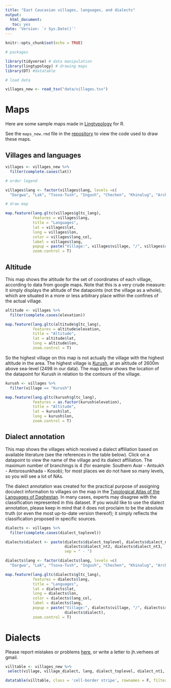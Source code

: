 ```yaml
---
title: "East Caucasian villages, languages, and dialects"
output:
  html_document: 
   toc: yes
date: 'Version: `r Sys.Date()`'
---
```


```r
knitr::opts_chunk$set(echo = TRUE)
```

```r

# packages

library(tidyverse) # data manipulation
library(lingtypology) # drawing maps
library(DT) #datatable

```

```r

# load data

villages_new <- read_tsv("data/villages.tsv")

```

# Maps

Here are some sample maps made in [Lingtypology](https://ropensci.org/blog/2017/05/16/lingtypology/) for R.

See the `maps_new.rmd` file in the [repository](https://github.com/sverhees/master_villages) to view the code used to draw these maps.

## Villages and languages

```r

villages <- villages_new %>%
  filter(complete.cases(lat))

```

```r

# order legend

villages$lang <- factor(villages$lang, levels =c(
  "Dargwa", "Lak", "Tsova-Tush", "Ingush", "Chechen", "Khinalug", "Archi", "Tsakhur", "Rutul", "Kryz", "Budukh", "Udi", "Lezgian", "Agul", "Tabasaran", "Avar", "Andi", "Botlikh", "Godoberi", "Chamalal", "Bagvalal", "Tindi", "Karata", "Akhvakh", "Tsez", "Hinuq", "Bezhta", "Hunzib", "Khwarshi", "Nogai", "Kumyk", "Azerbaijani", "Armenian", "Tat", "Georgian"))

# draw map

map.feature(lang.gltc(villages$gltc_lang),
            features = villages$lang,
            title = "Languages",
            lat = villages$lat,
            long = villages$lon,
            color = villages$lang_col,
            label = villages$lang,
            popup = paste("Village:", villages$village, "/", villages$rus_village),
            zoom.control = T)

```

## Altitude

<div style="max-width:700px; word-wrap:break-word;">

This map shows the altitude for the set of coordinates of each village, according to data from google maps. Note that this is a very crude measure: it simply displays the altitude of the datapoints (not the village as a whole), which are situated in a more or less arbitrary place within the confines of the actual village.

</div>

```r

altitude <- villages %>%
  filter(complete.cases(elevation))

map.feature(lang.gltc(altitude$gltc_lang),
            features = altitude$elevation,
            title = "Altitude",
            lat = altitude$lat,
            long = altitude$lon,
            zoom.control = T)

```

<div style="max-width:700px; word-wrap:break-word;">

So the highest village on this map is not actually the village with the highest altitude in the area. The highest village is [Kurush](https://tochka-na-karte.ru/Goroda-i-Gosudarstva/11914-Kurush.html), at an altitude of 2600m above sea-level (2498 in our data). The map below shows the location of the datapoint for Kurush in relation to the contours of the village.

</div>

```r

kurush <- villages %>%
  filter(village == "Kurush")

map.feature(lang.gltc(kurush$gltc_lang),
            features = as.factor(kurush$elevation),
            title = "Altitude",
            lat = kurush$lat,
            long = kurush$lon,
            zoom.control = T)

```

## Dialect annotation

<div style="max-width:700px; word-wrap:break-word;">

This map shows the villages which received a dialect affiliation based on available literature (see the references in the table below). Click on a datapoint to view the name of the village and its dialect affiliation. The maximum number of branchings is 4 (for example: Southern Avar - Antsukh - Antsrosunkhada - Kosob); for most places we do not have so many levels, so you will see a lot of NAs.

The dialect annotation was created for the practical purpose of assigning doculect information to villages on the map in the [Typological Atlas of the Languages of Daghestan](http://lingconlab.ru/dagatlas/). In many cases, experts may disagree with the classification represented in this dataset. If you would like to use the dialect annotation, please keep in mind that it does not proclaim to be the absolute truth (or even the most up-to-date version thereof); it simply reflects the classification proposed in specific sources.

</div>

```r

dialects <- villages %>%
  filter(complete.cases(dialect_toplevel))

dialects$dialect <- paste(dialects$dialect_toplevel, dialects$dialect_nt1, 
                          dialects$dialect_nt2, dialects$dialect_nt3,
                          sep = " - ")

dialects$lang <- factor(dialects$lang, levels =c(
  "Dargwa", "Lak", "Tsova-Tush", "Ingush", "Chechen", "Khinalug", "Archi", "Tsakhur", "Rutul", "Kryz", "Budukh", "Udi", "Lezgian", "Agul", "Tabasaran", "Avar", "Andi", "Botlikh", "Godoberi", "Chamalal", "Bagvalal", "Tindi", "Karata", "Akhvakh", "Tsez", "Hinuq", "Bezhta", "Hunzib", "Khwarshi", "Nogai", "Kumyk", "Azerbaijani", "Armenian", "Tat", "Georgian"))

map.feature(lang.gltc(dialects$gltc_lang),
            features = dialects$lang,
            title = "Languages",
            lat = dialects$lat,
            long = dialects$lon,
            color = dialects$lang_col,
            label = dialects$lang,
            popup = paste("Village:", dialects$village, "/", dialects$rus_village, "<br>",
                          dialects$dialect),
            zoom.control = T)

```

# Dialects

<div style="max-width:700px; word-wrap:break-word;">

Please report mistakes or problems [here](https://github.com/sverhees/master_villages/issues), or write a letter to jh.verhees _at_ gmail.

</div>

```r

villtable <- villages_new %>%
 select(village, village_dialect, lang, dialect_toplevel, dialect_nt1, dialect_nt2, dialect_nt3, rus_village, dialect_toplevel_cyr, dialect_nt1_cyr, dialect_nt2_cyr, dialect_nt3_cyr, source, page)

datatable(villtable, class = 'cell-border stripe', rownames = F, filter = 'top', options = list(pageLength = 100, autoWidth = T, info = FALSE, paginate = TRUE))

```


